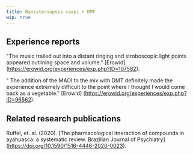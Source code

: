 ---
title: Banisteriopsis caapi + DMT
wip: true
---

## Experience reports

"The music trailed out into a distant ringing and stroboscopic light points appeared outlining space and volume." [Erowid] (https://erowid.org/experiences/exp.php?ID=107582).

" The addition of the MAOI to the mix with DMT definitely made the experience extremely difficult to the point where I thought I would come back as a vegetable." [Erowid] (https://erowid.org/experiences/exp.php?ID=96562).

## Related research publications

Ruffel, et. al. (2020). [The pharmacological itneraction of compounds in ayahuasca: a systematic review. Brazilian Journal of Psychiatry] (https://doi.org/10.1590/1516-4446-2020-0023). 
